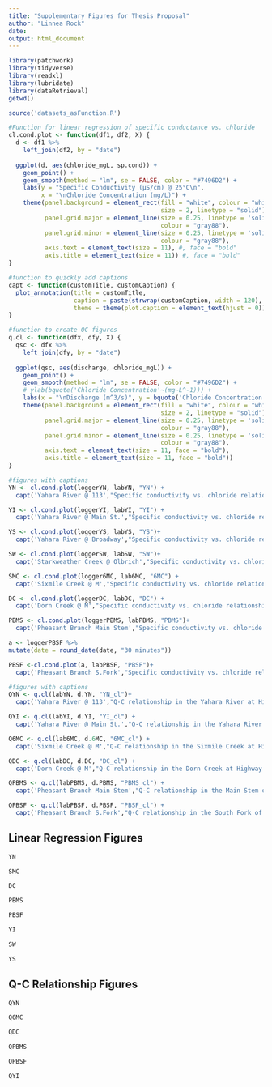 ```yaml
---
title: "Supplementary Figures for Thesis Proposal"
author: "Linnea Rock"
date:
output: html_document
---
```


```r
library(patchwork)
library(tidyverse)
library(readxl)
library(lubridate)
library(dataRetrieval)
getwd()

source('datasets_asFunction.R')

```


```r
#Function for linear regression of specific conductance vs. chloride
cl.cond.plot <- function(df1, df2, X) {
  d <- df1 %>%
    left_join(df2, by = "date")
  
  ggplot(d, aes(chloride_mgL, sp.cond)) +
    geom_point() + 
    geom_smooth(method = "lm", se = FALSE, color = "#7496D2") +
    labs(y = "Specific Conductivity (µS/cm) @ 25°C\n", 
         x = "\nChloride Concentration (mg/L)") +
    theme(panel.background = element_rect(fill = "white", colour = "white",
                                          size = 2, linetype = "solid"),
          panel.grid.major = element_line(size = 0.25, linetype = 'solid',
                                          colour = "gray88"), 
          panel.grid.minor = element_line(size = 0.25, linetype = 'solid',
                                          colour = "gray88"),
          axis.text = element_text(size = 11), #, face = "bold"
          axis.title = element_text(size = 11)) #, face = "bold"
}

#function to quickly add captions
capt <- function(customTitle, customCaption) {
  plot_annotation(title = customTitle, 
                  caption = paste(strwrap(customCaption, width = 120), collapse = "\n"),
                  theme = theme(plot.caption = element_text(hjust = 0)))
}

#function to create QC figures 
q.cl <- function(dfx, dfy, X) {
  qsc <- dfx %>%
    left_join(dfy, by = "date")
  
  ggplot(qsc, aes(discharge, chloride_mgL)) +
    geom_point() +
    geom_smooth(method = "lm", se = FALSE, color = "#7496D2") +
    # ylab(bquote('Chloride Concentration'~(mg~L^-1))) +
    labs(x = "\nDischarge (m^3/s)", y = bquote('Chloride Concentration'~(mg~L^-1))) +
    theme(panel.background = element_rect(fill = "white", colour = "white",
                                          size = 2, linetype = "solid"),
          panel.grid.major = element_line(size = 0.25, linetype = 'solid',
                                          colour = "gray88"), 
          panel.grid.minor = element_line(size = 0.25, linetype = 'solid',
                                          colour = "gray88"),
          axis.text = element_text(size = 11, face = "bold"),
          axis.title = element_text(size = 11, face = "bold"))  
}
```

```r

#figures with captions 
YN <- cl.cond.plot(loggerYN, labYN, "YN") +
  capt('Yahara River @ 113',"Specific conductivity vs. chloride relationship in the Yahara River at Highway 113. (inlet to Lake Mendota). The linear regression is represented by the equation y=8.6x+360. The positive correlation (r = 0.81) has an r-squared value of 0.66, and a p-value of 0.094.")

YI <- cl.cond.plot(loggerYI, labYI, "YI") + 
  capt('Yahara River @ Main St.',"Specific conductivity vs. chloride relationship in the Yahara River at E. Main St. (outlet of Lake Mendota and inlet of Lake Monona). The linear regression is represented by the equation y=3.8x+360. The positive correlation (r = 0.64) has an r2 value of 0.41 and a p-value of 0.25.")

YS <- cl.cond.plot(loggerYS, labYS, "YS")+
  capt('Yahara River @ Broadway',"Specific conductivity vs. chloride relationship in the Yahara River at Broadway St. (oulet of Lake Monona). The linear regression is represented by the equation y=22x-830. The positive correlation (r = 0.91) has an r2 value of 0.83, and a p-value of 0.033.")

SW <- cl.cond.plot(loggerSW, labSW, "SW")+
  capt('Starkweather Creek @ Olbrich',"Specific conductivity vs. chloride relationship in the Starkweather Creek at Olbrich Garden (inlet of Lake Monona). The linear regression is represented by the equation y=3.7x+530. The positive correlation (r = 0.87) has an r2 value of 0.76, and a p-value of 0.58")

SMC <- cl.cond.plot(logger6MC, lab6MC, "6MC") +
  capt('Sixmile Creek @ M',"Specific conductivity vs. chloride relationship in the Sixmile Creek at Highway M. (inlet to Lake Mendota). The linear regression is represented by the equation y=18x+18. The positive correlation (r = 0.94) has an r2 value of 0.88, and a p-value of 0.018.")

DC <- cl.cond.plot(loggerDC, labDC, "DC") +
  capt('Dorn Creek @ M',"Specific conductivity vs. chloride relationship in the Dorn Creek at Highway M. (inlet to Lake Mendota). The linear regression is represented by the equation y=-5.9x+1100. The negative correlation (r = -0.81) has an r2 value of 0.66, and a p-value of 0.094.")

PBMS <- cl.cond.plot(loggerPBMS, labPBMS, "PBMS")+
  capt('Pheasant Branch Main Stem',"Specific conductivity vs. chloride relationship in the Main Stem of Pheasant Branch Creek (inlet to Lake Mendota). The linear regression is represented by the equation y=5.2x+450. The positive correlation (r = 0.78) has an r2 value of 0.61, and a p-value of 0.12.")

a <- loggerPBSF %>%
mutate(date = round_date(date, "30 minutes")) 

PBSF <-cl.cond.plot(a, labPBSF, "PBSF")+
  capt('Pheasant Branch S.Fork',"Specific conductivity vs. chloride relationship in the South Fork of Pheasant Branch (high chloride contribution to Lake Mendota). The linear regression is represented by the equation y=2.6x+320. The positive correlation (r = 1) has an r2 value of 1, and a p-value of 0.058.")
```


```r
#figures with captions
QYN <- q.cl(labYN, d.YN, "YN_cl")+
  capt('Yahara River @ 113',"Q-C relationship in the Yahara River at Highway 113. (inlet to Lake Mendota). The linear regression is represented by the equation y=-4.2x+67. The negative correlation (r = -0.76) has an r2 value of 0.58, and a p-value of 0.14.")

QYI <- q.cl(labYI, d.YI, "YI_cl") +
  capt('Yahara River @ Main St.',"Q-C relationship in the Yahara River at E. Main St. (outlet of Lake Mendota and inlet of Lake Monona). The linear regression is represented by the equation y=0.3x+51. The positive correlation (r = 0.55) has an r2 value of 0.30 and a p-value of 0.26.")

Q6MC <- q.cl(lab6MC, d.6MC, "6MC_cl") +
  capt('Sixmile Creek @ M',"Q-C relationship in the Sixmile Creek at Highway M. (inlet to Lake Mendota). The linear regression is represented by the equation y=-12x+59. The negative correlation (r = -0.92) has an r2 value of 0.90, and a p-value of 0.01.")

QDC <- q.cl(labDC, d.DC, "DC_cl") +
  capt('Dorn Creek @ M',"Q-C relationship in the Dorn Creek at Highway M. (inlet to Lake Mendota). The linear regression is represented by the equation y=42x+22.The positive correlation (r = 0.74) has an r2 value of 0.55, and a p-value of 0.09.")

QPBMS <- q.cl(labPBMS, d.PBMS, "PBMS_cl") +
  capt('Pheasant Branch Main Stem',"Q-C relationship in the Main Stem of Pheasant Branch Creek (inlet to Lake Mendota). The linear regression is represented by the equation y=-67x+150. The negative correlation (r = -0.34) has an r2 value of 0.12, and a p-value of 0.58.")

QPBSF <- q.cl(labPBSF, d.PBSF, "PBSF_cl") +
  capt('Pheasant Branch S.Fork',"Q-C relationship in the South Fork of Pheasant Branch (high chloride contribution to Lake Mendota). The linear regression is represented by the equation y=-6200x+640. The negative correlation (r = -0.84) has an r2 value of 0.7 and a p-value of 0.074.")
```

## Linear Regression Figures
```r
YN

SMC

DC

PBMS

PBSF

YI

SW

YS
```

## Q-C Relationship Figures
```r
QYN

Q6MC

QDC

QPBMS

QPBSF

QYI
```
